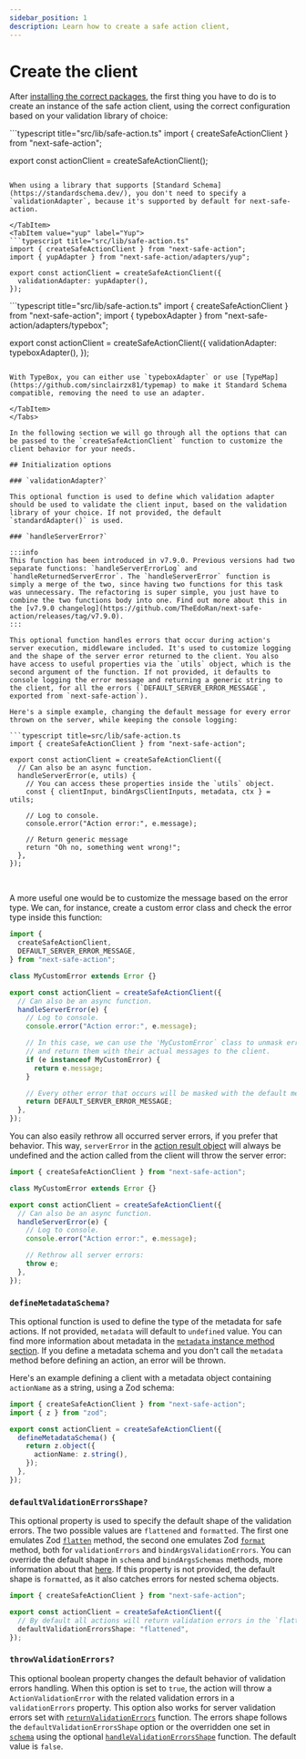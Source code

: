```yaml
---
sidebar_position: 1
description: Learn how to create a safe action client,
---
```



# Create the client

After [installing the correct packages](/docs/getting-started#installation), the first thing you have to do is to create an instance of the safe action client, using the correct configuration based on your validation library of choice:

<Tabs groupId="validation-libraries">
<TabItem value="standard" label="Standard Schema (Zod, Valibot, etc)" default>
```typescript title="src/lib/safe-action.ts"
import { createSafeActionClient } from "next-safe-action";

export const actionClient = createSafeActionClient();
```

When using a library that supports [Standard Schema](https://standardschema.dev/), you don't need to specify a `validationAdapter`, because it's supported by default for next-safe-action.

</TabItem>
<TabItem value="yup" label="Yup">
```typescript title="src/lib/safe-action.ts"
import { createSafeActionClient } from "next-safe-action";
import { yupAdapter } from "next-safe-action/adapters/yup";

export const actionClient = createSafeActionClient({
  validationAdapter: yupAdapter(),
});
```
</TabItem>
<TabItem value="typebox" label="TypeBox">
```typescript title="src/lib/safe-action.ts"
import { createSafeActionClient } from "next-safe-action";
import { typeboxAdapter } from "next-safe-action/adapters/typebox";

export const actionClient = createSafeActionClient({
  validationAdapter: typeboxAdapter(),
});
```

With TypeBox, you can either use `typeboxAdapter` or use [TypeMap](https://github.com/sinclairzx81/typemap) to make it Standard Schema compatible, removing the need to use an adapter.

</TabItem>
</Tabs>

In the following section we will go through all the options that can be passed to the `createSafeActionClient` function to customize the client behavior for your needs.

## Initialization options

### `validationAdapter?`

This optional function is used to define which validation adapter should be used to validate the client input, based on the validation library of your choice. If not provided, the default `standardAdapter()` is used.

### `handleServerError?`

:::info
This function has been introduced in v7.9.0. Previous versions had two separate functions: `handleServerErrorLog` and `handleReturnedServerError`. The `handleServerError` function is simply a merge of the two, since having two functions for this task was unnecessary. The refactoring is super simple, you just have to combine the two functions body into one. Find out more about this in the [v7.9.0 changelog](https://github.com/TheEdoRan/next-safe-action/releases/tag/v7.9.0).
:::

This optional function handles errors that occur during action's server execution, middleware included. It's used to customize logging and the shape of the server error returned to the client. You also have access to useful properties via the `utils` object, which is the second argument of the function. If not provided, it defaults to console logging the error message and returning a generic string to the client, for all the errors (`DEFAULT_SERVER_ERROR_MESSAGE`, exported from `next-safe-action`).

Here's a simple example, changing the default message for every error thrown on the server, while keeping the console logging:

```typescript title=src/lib/safe-action.ts
import { createSafeActionClient } from "next-safe-action";

export const actionClient = createSafeActionClient({
  // Can also be an async function.
  handleServerError(e, utils) {
    // You can access these properties inside the `utils` object.
    const { clientInput, bindArgsClientInputs, metadata, ctx } = utils;

    // Log to console.
    console.error("Action error:", e.message);

    // Return generic message
    return "Oh no, something went wrong!";
  },
});
```

<br />

A more useful one would be to customize the message based on the error type. We can, for instance, create a custom error class and check the error type inside this function:

```typescript title=src/lib/safe-action.ts
import {
  createSafeActionClient,
  DEFAULT_SERVER_ERROR_MESSAGE,
} from "next-safe-action";

class MyCustomError extends Error {}

export const actionClient = createSafeActionClient({
  // Can also be an async function.
  handleServerError(e) {
    // Log to console.
    console.error("Action error:", e.message);

    // In this case, we can use the 'MyCustomError` class to unmask errors
    // and return them with their actual messages to the client.
    if (e instanceof MyCustomError) {
      return e.message;
    }

    // Every other error that occurs will be masked with the default message.
    return DEFAULT_SERVER_ERROR_MESSAGE;
  },
});
```

You can also easily rethrow all occurred server errors, if you prefer that behavior. This way, `serverError` in the [action result object](/docs/define-actions/action-result-object) will always be undefined and the action called from the client will throw the server error:

```typescript title=src/lib/safe-action.ts
import { createSafeActionClient } from "next-safe-action";

class MyCustomError extends Error {}

export const actionClient = createSafeActionClient({
  // Can also be an async function.
  handleServerError(e) {
    // Log to console.
    console.error("Action error:", e.message);

    // Rethrow all server errors:
    throw e;
  },
});
```

### `defineMetadataSchema?`

This optional function is used to define the type of the metadata for safe actions. If not provided, `metadata` will default to `undefined` value. You can find more information about metadata in the [`metadata` instance method section](/docs/define-actions/instance-methods#metadata). If you define a metadata schema and you don't call the `metadata` method before defining an action, an error will be thrown.

Here's an example defining a client with a metadata object containing `actionName` as a string, using a Zod schema:

```typescript title="src/app/safe-action.ts"
import { createSafeActionClient } from "next-safe-action";
import { z } from "zod";

export const actionClient = createSafeActionClient({
  defineMetadataSchema() {
    return z.object({
      actionName: z.string(),
    });
  },
});
```

### `defaultValidationErrorsShape?`

This optional property is used to specify the default shape of the validation errors. The two possible values are `flattened` and `formatted`. The first one emulates Zod [`flatten`](https://zod.dev/ERROR_HANDLING?id=flattening-errors) method, the second one emulates Zod [`format`](https://zod.dev/ERROR_HANDLING?id=formatting-errors) method, both for `validationErrors` and `bindArgsValidationErrors`. You can override the default shape in `schema` and `bindArgsSchemas` methods, more information about that [here](/docs/define-actions/validation-errors#customize-validation-errors-format). If this property is not provided, the default shape is `formatted`, as it also catches errors for nested schema objects.

```typescript
import { createSafeActionClient } from "next-safe-action";

export const actionClient = createSafeActionClient({
  // By default all actions will return validation errors in the `flattened` shape.
  defaultValidationErrorsShape: "flattened",
});
```

### `throwValidationErrors?`

This optional boolean property changes the default behavior of validation errors handling. When this option is set to `true`, the action will throw a `ActionValidationError` with the related validation errors in a `validationErrors` property. This option also works for server validation errors set with [`returnValidationErrors`](/docs/define-actions/validation-errors#returnvalidationerrors) function. The errors shape follows the `defaultValidationErrorsShape` option or the overridden one set in [`schema`](/docs/define-actions/instance-methods#schema) using the optional [`handleValidationErrorsShape`](/docs/define-actions/validation-errors#customize-validation-errors-format) function. The default value is `false`.
